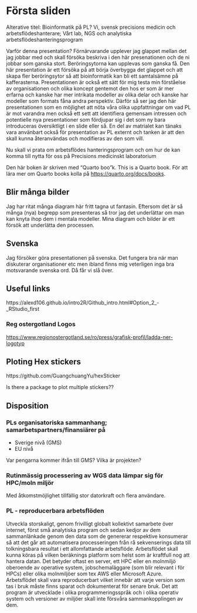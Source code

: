 # Första sliden {.unnumbered}

Alterative titel: Bioinformatik på PL? Vi, svensk precisions medicin och arbetsflödeshanterare; Vårt lab, NGS och analytiska arbetsflödeshanteringsprogram

Varför denna presentation? Förnärvarande upplever jag glappet mellan det jag jobbar med och skall försöka beskriva i den här presenationen och de ni jobbar som ganska stort. Beröringsytorna kan upplevas som ganska få. Den här presentation är ett försöka på att börja överbygga det glappet och att skapa fler beröringsytor så att bioinformatik kan bli ett samtalsämne på kafferasterna. Presentationen är också ett sätt för mig testa min förståelse av organisationen och olika koncept gentemot den hos er som är mer erfarna och kanske har mer intrikata modeller av olika delar och kanske har modeller som formats fåna andra perspektiv. Därför så ser jag den här presentationen som en möjlighet att nöta våra olika uppfattningar om vad PL är mot varandra men också ett sett att identifiera gemensam intressen och potentielle nya presentationer som fördjupar sig i det som ny bara introduceras översiktligt i en slide eller så. En del av matrialet kan tänaks vara använbart också för presentation av PL externt och tanken är att den skall kunna återanvändas och modifieras av den som vill.

Nu skall vi prata om arbetsflödes hanteringsprogram och om hur de kan komma till nytta för oss på Precisions medicinskt laboratorium

Den här boken är skriven med "Quarto boo"k. This is a Quarto book. För att lära mer om Quarto books kolla på <https://quarto.org/docs/books>.

## Blir många bilder

Jag har ritat många diagram här fritt tagna ut fantasin. Eftersom det är så många (nya) begrepp som presenteras så tror jag det underlättar om man kan knyta ihop dem i mentala modeller. Mina diagram och bilder är ett försök att underlätta den processen.

## Svenska

Jag försöker göra presentationen på svenska. Det fungera bra när man diskuterar organisationer etc men ibland finns mig veterligen inga bra motsvarande svenska ord. Då får vi slå över.

## Useful links

https://alexd106.github.io/intro2R/Github_intro.html#Option_2\_-\_RStudio_first

### Reg ostergotland Logos

<https://www.regionostergotland.se/ro/press/grafisk-profil/ladda-ner-logotyp>

## Ploting Hex stickers

https://github.com/GuangchuangYu/hexSticker

Is there a package to plot multiple stickers??

## Disposition

### PLs organisatoriska sammanhang; samarbetspartners/finansiärer på

-   Sverige nivå (GMS)
-   EU nivå

Var pengarna kommer ifrån till GMS? Vilka är projekten?

### Rutinmässig processering av WGS data lämpar sig för HPC/moln miljör

Med åtkomstmöjlighet tillfällig stor datorkraft och flera användare.

### 

### PL - reproducerbara arbetsflöden

Utveckla storskaligt, genom frivilligt globalt kollektivt samarbete över internet, först små analytiska program och sedan kedjor av dem sammanlänkade genom den data som de genererar respektive konsumerar så att det går att automatisera processeringen från rå sekvenserings data till tolkningsbara resultat i ett allomfattande arbetsflöde. Arbetsflödet skall kunna köras på vilken beräknings platform som helst som är kraftfull nog att hantera datan. Det betyder oftast en server, ett HPC eller en molnmiljö oberoende av operative system, jobschemaläggare (som blir relevant i för HPCs) eller olika molnmiljöer som tex AWS eller Microsoft Azure. Arbetsflödet skall vara reproducerbart vilket innebär att varje version som tas i bruk måste finns sparat och dokumenterat för senare bruk. Det att program är utvecklade i olika programmeringsspråk och i olika operativ system och versioner av miljöer skall inte försvåra sammankopplingen av dem.

